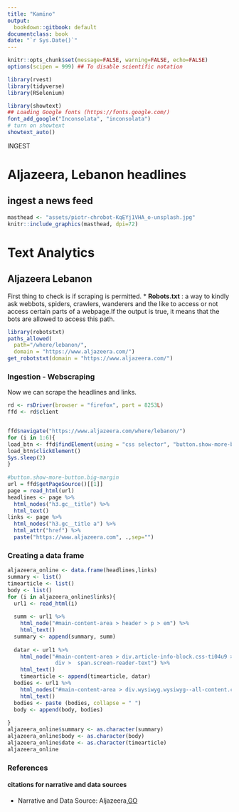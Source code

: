 ```yaml
---
title: "Kamino"
output:
  bookdown::gitbook: default
documentclass: book
date: "`r Sys.Date()`"
---
```


```r

knitr::opts_chunk$set(message=FALSE, warning=FALSE, echo=FALSE)
options(scipen = 999) ## To disable scientific notation

library(rvest)
library(tidyverse)
library(RSelenium)

library(showtext)
## Loading Google fonts (https://fonts.google.com/)
font_add_google("Inconsolata", "inconsolata")
# turn on showtext
showtext_auto()


```


INGEST  

# Aljazeera, Lebanon headlines
## ingest a news feed

```r

masthead <- "assets/piotr-chrobot-KqEYj1VHA_o-unsplash.jpg"
knitr::include_graphics(masthead, dpi=72)

```


# Text Analytics
## Aljazeera Lebanon

First thing to check is if scraping is permitted.
* __Robots.txt__ : a way to kindly ask webbots, spiders, crawlers, wanderers and the like to access or not access certain parts of a webpage.If the output is true, it means that the bots are allowed to access this path.

```r
library(robotstxt)
paths_allowed(
  path="/where/lebanon/",
  domain = "https://www.aljazeera.com/")
get_robotstxt(domain = "https://www.aljazeera.com/")
```
### Ingestion - Webscraping
Now we can scrape the headlines and links.

```r

rd <- rsDriver(browser = "firefox", port = 8253L)
ffd <- rd$client


ffd$navigate("https://www.aljazeera.com/where/lebanon/")
for (i in 1:6){
load_btn <- ffd$findElement(using = "css selector", "button.show-more-button.big-margin") 
load_btn$clickElement() 
Sys.sleep(2)
}
  
#button.show-more-button.big-margin
url = ffd$getPageSource()[[1]]
page = read_html(url)
headlines <- page %>%
  html_nodes("h3.gc__title") %>%
  html_text()
links <- page %>%
  html_nodes("h3.gc__title a") %>%
  html_attr("href") %>%
  paste("https://www.aljazeera.com", .,sep="")
```

### Creating a data frame
```r
aljazeera_online <- data.frame(headlines,links)
summary <- list()
timearticle <- list()
body <- list()
for (i in aljazeera_online$links){
  url1 <- read_html(i)
  
  summ <- url1 %>%
    html_node("#main-content-area > header > p > em") %>%
    html_text()
  summary <- append(summary, summ)
  
  datar <- url1 %>%
    html_node("#main-content-area > div.article-info-block.css-ti04u9 > div.article-b-l > div.article-dates > 
               div >  span.screen-reader-text") %>%                
    html_text()
    timearticle <- append(timearticle, datar)
  bodies <- url1 %>%
    html_nodes("#main-content-area > div.wysiwyg.wysiwyg--all-content.css-1ck9wyi")%>%
    html_text()
  bodies <- paste (bodies, collapse = " ")
  body <- append(body, bodies)
  
}
aljazeera_online$summary <- as.character(summary)
aljazeera_online$body <- as.character(body)
aljazeera_online$date <- as.character(timearticle)
aljazeera_online
```

### References
#### citations for narrative and data sources

* Narrative and Data Source: Aljazeera,[GO](https://www.aljazeera.com/){target="_blank"} 

